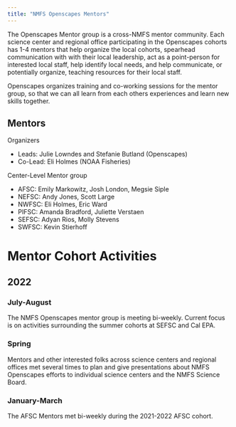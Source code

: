 ```yaml
---
title: "NMFS Openscapes Mentors"
---
```


The Openscapes Mentor group is a cross-NMFS mentor community. Each science center and regional office participating in the Openscapes cohorts has 1-4 mentors that help organize the local cohorts, spearhead communication with with their local leadership, act as a point-person for interested local staff, help identify local needs, and help communicate, or potentially organize, teaching resources for their local staff.

Openscapes organizes training and co-working sessions for the mentor group, so that we can all learn from each others experiences and learn new skills together.  

## Mentors

Organizers

* Leads: Julie Lowndes and Stefanie Butland (Openscapes)
* Co-Lead: Eli Holmes (NOAA Fisheries)

Center-Level Mentor group

* AFSC: Emily Markowitz, Josh London, Megsie Siple
* NEFSC: Andy Jones, Scott Large
* NWFSC: Eli Holmes, Eric Ward
* PIFSC: Amanda Bradford, Juliette Verstaen
* SEFSC: Adyan Rios, Molly Stevens
* SWFSC: Kevin Stierhoff



# Mentor Cohort Activities

## 2022

### July-August

The NMFS Openscapes mentor group is meeting bi-weekly. Current focus is on activities surrounding the summer cohorts at SEFSC and Cal EPA.

### Spring 

Mentors and other interested folks across science centers and regional offices met several times to plan and give presentations about NMFS Openscapes efforts to individual science centers and the NMFS Science Board.

### January-March

The AFSC Mentors met bi-weekly during the 2021-2022 AFSC cohort. 

